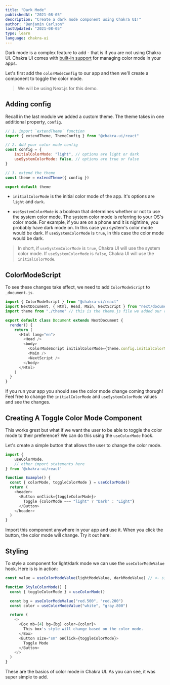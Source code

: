 ```yaml
---
title: "Dark Mode"
publishedAt: "2021-08-05"
description: "Create a dark mode component using Chakra UI!"
author: "Benjamin Carlson"
lastUpdated: "2021-08-05"
type: learn
language: chakra-ui
---
```


Dark mode is a complex feature to add - that is if you are not using Chakra UI. Chakra UI comes with [built-in support](https://chakra-ui.com/docs/features/color-mode) for managing color mode in your apps.

Let's first add the `colorModeConfig` to our app and then we'll create a component to toggle the color mode.

> We will be using Next.js for this demo.

## Adding config

Recall in the last module we added a custom theme. The theme takes in one additional property, `config`.

```javascript:theme.js
// 1. import `extendTheme` function
import { extendTheme, ThemeConfig } from "@chakra-ui/react"

// 2. Add your color mode config
const config = {
    initialColorMode: "light", // options are light or dark
    useSystemColorMode: false, // options are true or false
}

// 3. extend the theme
const theme = extendTheme({ config })

export default theme
```

- `initialColorMode` is the initial color mode of the app. It's options are `light` and `dark`.

- `useSystemColorMode` is a boolean that determines whether or not to use the system color mode. The system color mode is referring to your OS's color mode. For example, if you are on a phone and it is nightime, you probably have dark mode on. In this case you system's color mode would be dark. If `useSystemColorMode` is `true`, in this case the color mode would be dark.

> In short, if `useSystemColorMode` is `true`, Chakra UI will use the system color mode. If `useSystemColorMode` is `false`, Chakra UI will use the `initialColorMode`.

## ColorModeScript

To see these changes take effect, we need to add `ColorModeScript` to `_document.js`.

```javascript:_document.js
import { ColorModeScript } from "@chakra-ui/react"
import NextDocument, { Html, Head, Main, NextScript } from "next/document"
import theme from "./theme" // this is the theme.js file we added our custom theme to

export default class Document extends NextDocument {
  render() {
    return (
      <Html lang="en">
        <Head />
        <body>
          <ColorModeScript initialColorMode={theme.config.initialColorMode} /> // <-- add this line!
          <Main />
          <NextScript />
        </body>
      </Html>
    )
  }
}
```

If you run your app you should see the color mode change coming thorugh! Feel free to change the `initialColorMode` and `useSystemColorMode` values and see the changes.

## Creating A Toggle Color Mode Component

This works grest but what if we want the user to be able to toggle the color mode to their preference? We can do this using the `useColorMode` hook.

Let's create a simple button that allows the user to change the color mode.

```javascript:YourCustomComponent.js
import {
    useColorMode,
    // other import statements here
} from '@chakra-ui/react'

function Example() {
  const { colorMode, toggleColorMode } = useColorMode()
  return (
    <header>
      <Button onClick={toggleColorMode}>
        Toggle {colorMode === "light" ? "Dark" : "Light"}
      </Button>
    </header>
  )
}
```

Import this component anywhere in your app and use it. When you click the button, the color mode will change. Try it out here:

<ExampleColorModeComponent />

## Styling

To style a component for light/dark mode we can use the `useColorModeValue` hook. Here is is in action:

```javascript
const value = useColorModeValue(lightModeValue, darkModeValue) // <- signature
```

```javascript
function StyleColorMode() {
  const { toggleColorMode } = useColorMode()

  const bg = useColorModeValue("red.500", "red.200")
  const color = useColorModeValue("white", "gray.800")

  return (
    <>
      <Box mb={4} bg={bg} color={color}>
        This box's style will change based on the color mode.
      </Box>
      <Button size="sm" onClick={toggleColorMode}>
        Toggle Mode
      </Button>
    </>
  )
}
```

These are the basics of color mode in Chakra UI. As you can see, it was super simple to add.